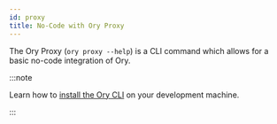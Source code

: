 ```yaml
---
id: proxy
title: No-Code with Ory Proxy
---
```


The Ory Proxy (`ory proxy --help`) is a CLI command which allows for a basic no-code integration of Ory.

:::note

Learn how to [install the Ory CLI](./install-cli.mdx) on your development machine.

:::
